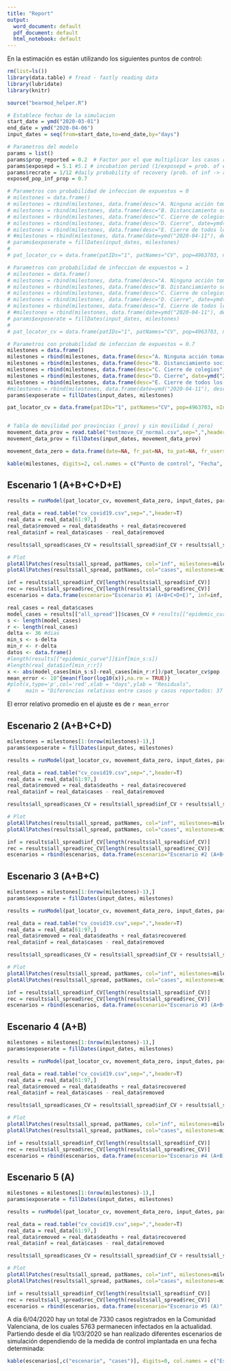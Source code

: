 ```yaml
---
title: "Report"
output:
  word_document: default
  pdf_document: default
  html_notebook: default
---
```


En la estimación es están utilizando los siguientes puntos de control:


```r
rm(list=ls())
library(data.table) # fread - fastly reading data
library(lubridate)
library(knitr)

source("bearmod_helper.R")

# Establece fechas de la simulacion
start_date = ymd("2020-03-01")
end_date = ymd("2020-04-06")
input_dates = seq(from=start_date,to=end_date,by="days") 

# Parametros del modelo
params = list()
params$prop_reported = 0.2  # Factor por el que multiplicar los casos reales para obtener los reportados
params$exposepd = 5.1 #5.1 # incubation period (1/exposepd = prob. of exp -> inf transition)
params$recrate = 1/12 #daily probability of recovery (prob. of inf -> rec transition)
exposed_pop_inf_prop = 0.7

# Parametros con probabilidad de infeccion de expuestos = 0
# milestones = data.frame()
# milestones = rbind(milestones, data.frame(desc="A. Ninguna acción tomada", date=ymd("2020-02-01"), exposerate=9/12))
# milestones = rbind(milestones, data.frame(desc="B. Distanciamiento social", date=ymd("2020-03-09"), exposerate=7.5/12))
# milestones = rbind(milestones, data.frame(desc="C. Cierre de colegios", date=ymd("2020-03-13"), exposerate=7/12))
# milestones = rbind(milestones, data.frame(desc="D. Cierre", date=ymd("2020-03-14"), exposerate=4.5/12))
# milestones = rbind(milestones, data.frame(desc="E. Cierre de todos los sectores no esenciales", date=ymd("2020-03-28"), exposerate=1/12))
# #milestones = rbind(milestones, data.frame(date=ymd("2020-04-11"), desc="Total isolation", exposerate=1/12))
# params$exposerate = fillDates(input_dates, milestones)
# 
# pat_locator_cv = data.frame(patIDs="1", patNames="CV", pop=4963703, nInf=15, nExp=15*2)

# Parametros con probabilidad de infeccion de expuestos = 1
# milestones = data.frame()
# milestones = rbind(milestones, data.frame(desc="A. Ninguna acción tomada", date=ymd("2020-02-01"), exposerate=4/12))
# milestones = rbind(milestones, data.frame(desc="B. Distanciamiento social", date=ymd("2020-03-09"), exposerate=3/12))
# milestones = rbind(milestones, data.frame(desc="C. Cierre de colegios", date=ymd("2020-03-13"), exposerate=2.75/12))
# milestones = rbind(milestones, data.frame(desc="D. Cierre", date=ymd("2020-03-14"), exposerate=2.68/12))
# milestones = rbind(milestones, data.frame(desc="E. Cierre de todos los sectores no esenciales", date=ymd("2020-03-28"), exposerate=0.4/12))
# #milestones = rbind(milestones, data.frame(date=ymd("2020-04-11"), desc="Total isolation", exposerate=1/12))
# params$exposerate = fillDates(input_dates, milestones)
# 
# pat_locator_cv = data.frame(patIDs="1", patNames="CV", pop=4963703, nInf=15, nExp=15)

# Parametros con probabilidad de infeccion de expuestos = 0.7
milestones = data.frame()
milestones = rbind(milestones, data.frame(desc="A. Ninguna acción tomada", date=ymd("2020-02-01"), exposerate=4.5/12))
milestones = rbind(milestones, data.frame(desc="B. Distanciamiento social", date=ymd("2020-03-09"), exposerate=4/12))
milestones = rbind(milestones, data.frame(desc="C. Cierre de colegios", date=ymd("2020-03-13"), exposerate=3.75/12))
milestones = rbind(milestones, data.frame(desc="D. Cierre", date=ymd("2020-03-14"), exposerate=3/12))
milestones = rbind(milestones, data.frame(desc="E. Cierre de todos los sectores no esenciales", date=ymd("2020-03-28"), exposerate=0.5/12))
#milestones = rbind(milestones, data.frame(date=ymd("2020-04-11"), desc="Total isolation", exposerate=1/12))
params$exposerate = fillDates(input_dates, milestones)

pat_locator_cv = data.frame(patIDs="1", patNames="CV", pop=4963703, nInf=15, nExp=15)


# Tabla de movilidad por provincias (_prov) y sin movilidad (_zero)
movement_data_prov = read.table("testmove_CV_normal.csv",sep=",",header=T)
movement_data_prov = fillDates(input_dates, movement_data_prov)

movement_data_zero = data.frame(date=NA, fr_pat=NA, to_pat=NA, fr_users=NA, movers=NA)
```


```r
kable(milestones, digits=2, col.names = c("Punto de control", "Fecha", "$U$"))
```


## Escenario 1 (A+B+C+D+E)

```r
results = runModel(pat_locator_cv, movement_data_zero, input_dates, params, num_runs = 10, show_reported = TRUE, exposed_pop_inf_prop=exposed_pop_inf_prop)

real_data = read.table("cv_covid19.csv",sep=",",header=T)
real_data = real_data[61:97,]
real_data$removed = real_data$deaths + real_data$recovered
real_data$inf = real_data$cases - real_data$removed

results$all_spread$cases_CV = results$all_spread$inf_CV + results$all_spread$rec_CV

# Plot 
plotAllPatches(results$all_spread, patNames, col="inf", milestones=milestones, real_data=real_data)
plotAllPatches(results$all_spread, patNames, col="cases", milestones=milestones, real_data=real_data)

inf = results$all_spread$inf_CV[length(results$all_spread$inf_CV)]
rec = results$all_spread$rec_CV[length(results$all_spread$rec_CV)]
escenarios = data.frame(escenario="Escenario #1 (A+B+C+D+E)", inf=inf, rec=rec, cases=(inf+rec))
```

```r
real_cases = real_data$cases 
model_cases = results[["all_spread"]]$cases_CV # results[["epidemic_curve"]]$inf
s <- length(model_cases)
r <- length(real_cases)
delta <- 36 #dias
min_s <- s-delta
min_r <- r-delta
datos <- data.frame()
#length(results[["epidemic_curve"]]$inf[min_s:s])
#length(real_data$inf[min_r:r])
x <- abs(model_cases[min_s:s]-real_cases[min_r:r])/pat_locator_cv$pop
mean_error <- 10^{mean(floor(log10(x)),na.rm = TRUE)}
#plot(x,type='p',col='red',xlab = "days",ylab = "Residuals", 
#     main = "Diferencias relativas entre casos y casos reportados: 37 dias",ylim = c(0,0.002))
```
El error relativo promedio en el ajuste es de `r mean_error`



## Escenario 2 (A+B+C+D)

```r
milestones = milestones[1:(nrow(milestones)-1),]
params$exposerate = fillDates(input_dates, milestones)

results = runModel(pat_locator_cv, movement_data_zero, input_dates, params, num_runs = 10, show_reported = TRUE, exposed_pop_inf_prop = exposed_pop_inf_prop)

real_data = read.table("cv_covid19.csv",sep=",",header=T)
real_data = real_data[61:97,]
real_data$removed = real_data$deaths + real_data$recovered
real_data$inf = real_data$cases - real_data$removed

results$all_spread$cases_CV = results$all_spread$inf_CV + results$all_spread$rec_CV

# Plot 
plotAllPatches(results$all_spread, patNames, col="inf", milestones=milestones, real_data=real_data)
plotAllPatches(results$all_spread, patNames, col="cases", milestones=milestones, real_data=real_data)

inf = results$all_spread$inf_CV[length(results$all_spread$inf_CV)]
rec = results$all_spread$rec_CV[length(results$all_spread$rec_CV)]
escenarios = rbind(escenarios, data.frame(escenario="Escenario #2 (A+B+C+D)", inf=inf, rec=rec, cases=(inf+rec)))
```



## Escenario 3 (A+B+C)

```r
milestones = milestones[1:(nrow(milestones)-1),]
params$exposerate = fillDates(input_dates, milestones)

results = runModel(pat_locator_cv, movement_data_zero, input_dates, params, num_runs = 10, show_reported = TRUE, exposed_pop_inf_prop = exposed_pop_inf_prop)

real_data = read.table("cv_covid19.csv",sep=",",header=T)
real_data = real_data[61:97,]
real_data$removed = real_data$deaths + real_data$recovered
real_data$inf = real_data$cases - real_data$removed

results$all_spread$cases_CV = results$all_spread$inf_CV + results$all_spread$rec_CV

# Plot 
plotAllPatches(results$all_spread, patNames, col="inf", milestones=milestones, real_data=real_data)
plotAllPatches(results$all_spread, patNames, col="cases", milestones=milestones, real_data=real_data)

inf = results$all_spread$inf_CV[length(results$all_spread$inf_CV)]
rec = results$all_spread$rec_CV[length(results$all_spread$rec_CV)]
escenarios = rbind(escenarios, data.frame(escenario="Escenario #3 (A+B+C)", inf=inf, rec=rec, cases=(inf+rec)))
```



## Escenario 4 (A+B)

```r
milestones = milestones[1:(nrow(milestones)-1),]
params$exposerate = fillDates(input_dates, milestones)

results = runModel(pat_locator_cv, movement_data_zero, input_dates, params, num_runs = 10, show_reported = TRUE, exposed_pop_inf_prop = exposed_pop_inf_prop)

real_data = read.table("cv_covid19.csv",sep=",",header=T)
real_data = real_data[61:97,]
real_data$removed = real_data$deaths + real_data$recovered
real_data$inf = real_data$cases - real_data$removed

results$all_spread$cases_CV = results$all_spread$inf_CV + results$all_spread$rec_CV

# Plot 
plotAllPatches(results$all_spread, patNames, col="inf", milestones=milestones, real_data=real_data)
plotAllPatches(results$all_spread, patNames, col="cases", milestones=milestones, real_data=real_data)

inf = results$all_spread$inf_CV[length(results$all_spread$inf_CV)]
rec = results$all_spread$rec_CV[length(results$all_spread$rec_CV)]
escenarios = rbind(escenarios, data.frame(escenario="Escenario #4 (A+B)", inf=inf, rec=rec, cases=(inf+rec)))
```



## Escenario 5 (A)

```r
milestones = milestones[1:(nrow(milestones)-1),]
params$exposerate = fillDates(input_dates, milestones)

results = runModel(pat_locator_cv, movement_data_zero, input_dates, params, num_runs = 10, show_reported = TRUE, exposed_pop_inf_prop = exposed_pop_inf_prop)

real_data = read.table("cv_covid19.csv",sep=",",header=T)
real_data = real_data[61:97,]
real_data$removed = real_data$deaths + real_data$recovered
real_data$inf = real_data$cases - real_data$removed

results$all_spread$cases_CV = results$all_spread$inf_CV + results$all_spread$rec_CV

# Plot 
plotAllPatches(results$all_spread, patNames, col="inf", milestones=milestones, real_data=real_data)
plotAllPatches(results$all_spread, patNames, col="cases", milestones=milestones, real_data=real_data)

inf = results$all_spread$inf_CV[length(results$all_spread$inf_CV)]
rec = results$all_spread$rec_CV[length(results$all_spread$rec_CV)]
escenarios = rbind(escenarios, data.frame(escenario="Escenario #5 (A)", inf=inf, rec=rec, cases=(inf+rec)))
```



A día 6/04/2020 hay un total de 7330 casos registrados en la Comunidad Valenciana, de los cuales 5763 permanecen infectados en la actualidad. Partiendo desde el día 1/03/2020 se han realizado diferentes escenarios de simulación dependiendo de la medida de control implantada en una fecha determinada:

```r
kable(escenarios[,c("escenario", "cases")], digits=0, col.names = c("Escenario", "Casos reportados"))
```


